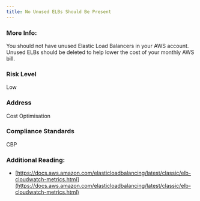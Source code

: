 ```yaml
---
title: No Unused ELBs Should Be Present
---
```


### More Info:

You should not have unused Elastic Load Balancers in your AWS account. Unused ELBs should be deleted to help lower the cost of your monthly AWS bill.

### Risk Level

Low

### Address

Cost Optimisation

### Compliance Standards

CBP

### Additional Reading:

- [https://docs.aws.amazon.com/elasticloadbalancing/latest/classic/elb-cloudwatch-metrics.html](https://docs.aws.amazon.com/elasticloadbalancing/latest/classic/elb-cloudwatch-metrics.html)
